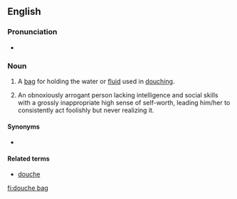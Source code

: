 ==English==

===Pronunciation===
* {{a|UK|US}} {{IPA|/ˈduːʃ ˌbæɡ/}}

===Noun===
{{en-noun|sg=[[douche]] [[bag]]}}

# A [[bag]] for holding the water or [[fluid]] used in [[douching]].
# {{idiom|vulgar|pejorative}} An obnoxiously arrogant person lacking intelligence and social skills with a grossly inappropriate high sense of self-worth, leading him/her to consistently act foolishly but never realizing it.

====Synonyms====
* {{sense|annoying, inconsiderate, arrogant, stupid person}}

====Related terms====
* [[douche]]

[[fi:douche bag]]